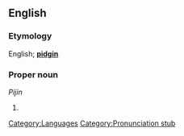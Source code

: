 ==English==

===Etymology===
English; '''[[pidgin]]'''

===Proper noun===
''Pijin''

# {{substub}}

[[Category:Languages]]
[[Category:Pronunciation stub]]